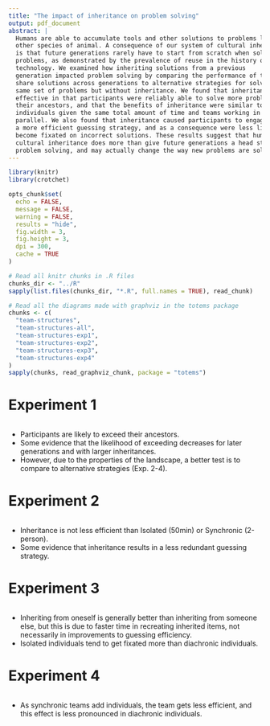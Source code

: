 ```yaml
---
title: "The impact of inheritance on problem solving"
output: pdf_document
abstract: |
  Humans are able to accumulate tools and other solutions to problems like no
  other species of animal. A consequence of our system of cultural inheritance
  is that future generations rarely have to start from scratch when solving new
  problems, as demonstrated by the prevalence of reuse in the history of human
  technology. We examined how inheriting solutions from a previous
  generation impacted problem solving by comparing the performance of teams who
  share solutions across generations to alternative strategies for solving the
  same set of problems but without inheritance. We found that inheritance was
  effective in that participants were reliably able to solve more problems than
  their ancestors, and that the benefits of inheritance were similar to
  individuals given the same total amount of time and teams working in
  parallel. We also found that inheritance caused participants to engage in
  a more efficient guessing strategy, and as a consequence were less likely to
  become fixated on incorrect solutions. These results suggest that human
  cultural inheritance does more than give future generations a head start on
  problem solving, and may actually change the way new problems are solved.
---
```

```r
library(knitr)
library(crotchet)

opts_chunk$set(
  echo = FALSE,
  message = FALSE,
  warning = FALSE,
  results = "hide",
  fig.width = 3,
  fig.height = 3,
  dpi = 300,
  cache = TRUE
)

# Read all knitr chunks in .R files
chunks_dir <- "../R"
sapply(list.files(chunks_dir, "*.R", full.names = TRUE), read_chunk)

# Read all the diagrams made with graphviz in the totems package
chunks <- c(
  "team-structures",
  "team-structures-all",
  "team-structures-exp1",
  "team-structures-exp2",
  "team-structures-exp3",
  "team-structures-exp4"
)
sapply(chunks, read_graphviz_chunk, package = "totems")
```

# Experiment 1

```r
```

- Participants are likely to exceed their ancestors.
- Some evidence that the likelihood of exceeding decreases for later generations and with larger inheritances.
- However, due to the properties of the landscape, a better test is to compare to alternative strategies (Exp. 2-4).

# Experiment 2

```r
```

- Inheritance is not less efficient than Isolated (50min) or Synchronic (2-person).
- Some evidence that inheritance results in a less redundant guessing strategy.

# Experiment 3

```r
```

- Inheriting from oneself is generally better than inheriting from someone
  else, but this is due to faster time in recreating inherited items, not
  necessarily in improvements to guessing efficiency.
- Isolated individuals tend to get fixated more than diachronic individuals.

# Experiment 4

```r
```

- As synchronic teams add individuals, the team gets less efficient,
  and this effect is less pronounced in diachronic individuals.